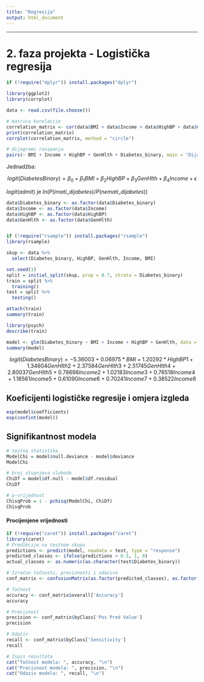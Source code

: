 ```yaml
---
title: "Regresija"
output: html_document
---
```


------------------------------------------------------------------------

# 2. faza projekta - Logistička regresija

```r
if (!require("dplyr")) install.packages("dplyr")

library(ggplot2)
library(corrplot)

data <- read.csv(file.choose())

# matrica korelacije
correlation_matrix <- cor(data$BMI + data$Income + data$HighBP + data$GenHlth + data$Diabetes_binary, use = "complete.obs")
print(correlation_matrix)
corrplot(correlation_matrix, method = "circle")

# dijagrami rasipanja
pairs(~ BMI + Income + HighBP + GenHlth + Diabetes_binary, main = "Dijagram rasipanja", data = data)
```

Jednadžba:

$$logit(DiabetesBinary) = \beta_{0} + \beta_1BMI + \beta_2HighBP + \beta_3GenHlth + \beta_4Income + \epsilon$$

$logit(admit)$ je $ln(P(imati\_dijabetes)/P(nemati\_dijabetes))$
  
```r
data$Diabetes_binary <- as.factor(data$Diabetes_binary)
data$Income <- as.factor(data$Income)
data$HighBP <- as.factor(data$HighBP)
data$GenHlth <- as.factor(data$GenHlth)


if (!require("rsample")) install.packages("rsample")
library(rsample)

skup <- data %>% 
  select(Diabetes_binary, HighBP, GenHlth, Income, BMI)

set.seed(1)
split = initial_split(skup, prop = 0.7, strata = Diabetes_binary)
train = split %>% 
  training()
test = split %>% 
  testing()

attach(train)
summary(train)

library(psych)
describe(train)

model <- glm(Diabetes_binary ~ BMI + Income + HighBP + GenHlth, data = train, family = binomial)
summary(model)
```

$$logit(DiabetesBinary) = -5.36003 + 0.06975*BMI + 1.20292*HighBP1 + 1.34604GenHlth2 + 2.37584GenHlth3 + 2.51745GenHlth4 + 2.80037GenHlth5 + 0.78698Income2 + 1.02183Income3 + 0.76518Income4 + 1.18561Income5 + 0.61090Income6 + 0.70241Income7 + 0.38522Income8$$

## Koeficijenti logističke regresije i omjera izgleda

```r
exp(model$coefficients)
exp(confint(model))
```

## Signifikantnost modela

```r
# testna statistika
ModelChi = model$null.deviance - model$deviance
ModelChi

# broj stupnjeva slobode
ChiDf = model$df.null - model$df.residual
ChiDf

# p-vrijednost
ChisqProb = 1 - pchisq(ModelChi, ChiDf)
ChisqProb
```


#### Procijenjene vrijednosti

```r
if (!require("caret")) install.packages("caret")
library(caret)
# Predikcije na testnom skupu
predictions <- predict(model, newdata = test, type = "response")
predicted_classes <- ifelse(predictions > 0.5, 1, 0)
actual_classes <- as.numeric(as.character(test$Diabetes_binary))

# Izračun točnosti, preciznosti i odaziva
conf_matrix <- confusionMatrix(as.factor(predicted_classes), as.factor(actual_classes))

# Točnost
accuracy <- conf_matrix$overall['Accuracy']
accuracy

# Preciznost
precision <- conf_matrix$byClass['Pos Pred Value']
precision

# Odaziv
recall <- conf_matrix$byClass['Sensitivity']
recall

# Ispis rezultata
cat("Točnost modela: ", accuracy, "\n")
cat("Preciznost modela: ", precision, "\n")
cat("Odaziv modela: ", recall, "\n")
```